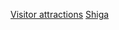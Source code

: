 {{日本行政區劃分類導航|觀光地}}
{{Commonscat|Visitor attractions in Shiga prefecture}}

[[Category:滋賀縣|Visitor attractions]]
[[Category:日本各都道府縣旅遊景點|Shiga]]